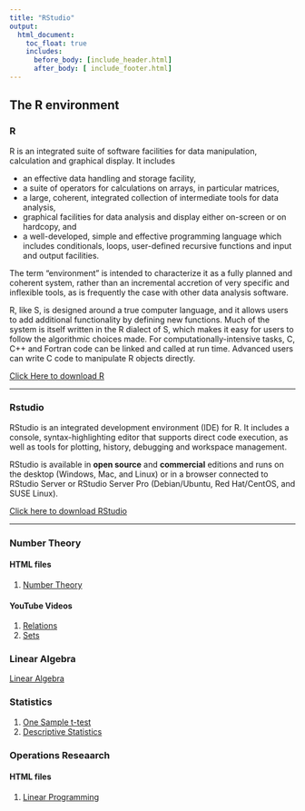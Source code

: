 ```yaml
---
title: "RStudio"
output:
  html_document:
    toc_float: true
    includes:
      before_body: [include_header.html]
      after_body: [ include_footer.html]
---
```

## **The R environment** {.tabset .tabset-fade .tabset-pills}
### R 


R is an integrated suite of software facilities for data manipulation, calculation and graphical display. It includes

+ an effective data handling and storage facility,
+ a suite of operators for calculations on arrays, in particular matrices,
+ a large, coherent, integrated collection of intermediate tools for data analysis,
+ graphical facilities for data analysis and display either on-screen or on hardcopy, and
+ a well-developed, simple and effective programming language which includes conditionals, loops, user-defined recursive functions and input and output facilities.

The term “environment” is intended to characterize it as a fully planned and coherent system, rather than an incremental accretion of very specific and inflexible tools, as is frequently the case with other data analysis software.

R, like S, is designed around a true computer language, and it allows users to add additional functionality by defining new functions. Much of the system is itself written in the R dialect of S, which makes it easy for users to follow the algorithmic choices made. For computationally-intensive tasks, C, C++ and Fortran code can be linked and called at run time. Advanced users can write C code to manipulate R objects directly.

[Click Here to download R](https://cran.r-project.org/mirrors.html)

***
 
 
 

### Rstudio

RStudio is an integrated development environment (IDE) for R. It includes a console, syntax-highlighting editor that supports direct code execution, as well as tools for plotting, history, debugging and workspace management.

RStudio is available in **open source** and **commercial** editions and runs on the desktop (Windows, Mac, and Linux) or in a browser connected to RStudio Server or RStudio Server Pro (Debian/Ubuntu, Red Hat/CentOS, and SUSE Linux).

[Click here to download RStudio](https://rstudio.com/products/rstudio/)

 
***


### Number Theory

#### HTML files
(@) [Number Theory](rs2.html)

#### YouTube Videos

1. [Relations](https://youtu.be/OcsImJ36r_E)
2. [Sets](https://youtu.be/5kkMNfGK6So)

### Linear Algebra

[ Linear Algebra](rs1.html) 

### Statistics

1. [One Sample t-test](https://youtu.be/e15hPTO5aYs) 
2. [Descriptive Statistics](https://youtu.be/2jkzMwT0ZH0)

### Operations Reseaarch

#### HTML files

1. [Linear Programming](lpp.html)

 
 